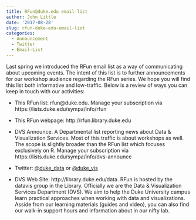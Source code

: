 ```yaml
---
title: RFun@duke.edu email list
author: John Little
date: '2017-08-28'
slug: rfun-duke-edu-email-list
categories:
  - Announcement
  - Twitter
  - Email-List
---
```


Last spring we introduced the RFun email list as a way of communicating about upcoming events.  The intent of this list is to further announcements for our workshop audience regarding the RFun series.  We hope you will find this list both informative and low-traffic.  Below is a review of ways you can keep in touch with our activities:

- This RFun list:  rfun@duke.edu.  Manage your subscription via https://lists.duke.edu/sympa/info/rfun

- This RFun webpage:  http://rfun.library.duke.edu

- DVS Announce.  A Departmental list reporting news about Data & Visualization Services.  Most of this traffic is about workshops as well.  The scope is slightly broader than the RFun list which focuses exclusively on R.  Manage your subscription via https://lists.duke.edu/sympa/info/dvs-announce

- Twitter: [\@duke_data](http://twitter.com/duke_data) or [\@duke_vis](http://twitter.com/duke_vis)

- DVS Web Site: http://library.duke.edu/data.  RFun is hosted by the datavis group in the Library.  Officially we are the Data & Visualization Services Department (DVS).  We aim to help the Duke University campus learn practical approaches when working with data and visualizations.  Asside from our learning materials (guides and video), you can also find our walk-in support hours and information about in our nifty lab.




